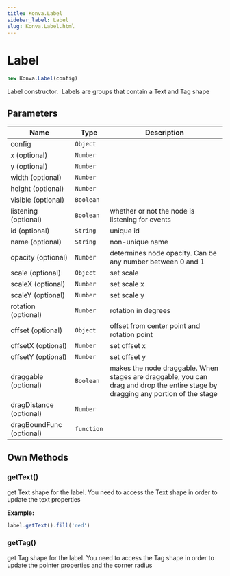 ```yaml
---
title: Konva.Label
sidebar_label: Label
slug: Konva.Label.html
---
```


# Label

```javascript
new Konva.Label(config)
```

Label constructor.&nbsp; Labels are groups that contain a Text and Tag shape

## Parameters

| Name | Type | Description |
| ---- | ---- | ----------- |
| config | `Object` |  |
| x (optional) | `Number` |  |
| y (optional) | `Number` |  |
| width (optional) | `Number` |  |
| height (optional) | `Number` |  |
| visible (optional) | `Boolean` |  |
| listening (optional) | `Boolean` | whether or not the node is listening for events |
| id (optional) | `String` | unique id |
| name (optional) | `String` | non-unique name |
| opacity (optional) | `Number` | determines node opacity.  Can be any number between 0 and 1 |
| scale (optional) | `Object` | set scale |
| scaleX (optional) | `Number` | set scale x |
| scaleY (optional) | `Number` | set scale y |
| rotation (optional) | `Number` | rotation in degrees |
| offset (optional) | `Object` | offset from center point and rotation point |
| offsetX (optional) | `Number` | set offset x |
| offsetY (optional) | `Number` | set offset y |
| draggable (optional) | `Boolean` | makes the node draggable.  When stages are draggable, you can drag and drop  the entire stage by dragging any portion of the stage |
| dragDistance (optional) | `Number` |  |
| dragBoundFunc (optional) | `function` |  |

## Own Methods

### getText()

get Text shape for the label.  You need to access the Text shape in order to update the text properties

**Example:**

```javascript
label.getText().fill('red')
```

### getTag()

get Tag shape for the label.  You need to access the Tag shape in order to update the pointer properties and the corner radius

